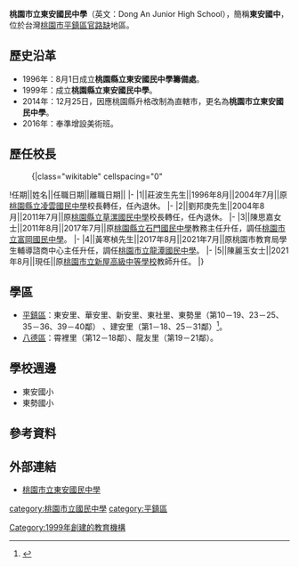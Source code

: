 {{Infobox_School
| name = 桃園市立東安國民中學
| other_name = Dong An Junior High School
| image = [[File:Dong_An_Junior_High_School_Logo.gif|File:Dong An Junior High School Logo.gif]]
| motto = 
| established = 1999年
| type = 市立[[國民中學|國民中學]]
| district = {{flagicon|TWN}}[[台灣|台灣]][[桃園市|桃園市]][[平鎮區|平鎮區]]
| principal = 陳麗玉
| grades = 三年制，共22班。<br>七年級7班<br>八年級6班<br>九年級7班
| faculty = 61人
| staff = 10人
| students = 558（2016年）
| address = 32465桃園市平鎮區平東路168號
| tel = 886-3-460-1407
| website = [http://www.tajh.tyc.edu.tw/ http://www.tajh.tyc.edu.tw/]
}}

'''桃園市立東安國民中學'''（英文：Dong An Junior High School），簡稱'''東安國中'''，位於台灣[[桃園市|桃園市]][[平鎮區|平鎮區]][[官路缺|官路缺]]地區。

==歷史沿革==
*1996年：8月1日成立'''桃園縣立東安國民中學籌備處'''。
*1999年：成立'''桃園縣立東安國民中學'''。
*2014年：12月25日，因應桃園縣升格改制為直轄市，更名為'''桃園市立東安國民中學'''。
*2016年：奉準增設美術班。

== 歷任校長 ==
:{|class="wikitable" cellspacing="0"
!任期||姓名||任職日期||離職日期||
|-
|1||莊波生先生||1996年8月||2004年7月||原[[桃園市立凌雲國民中學|桃園縣立凌雲國民中學]]校長轉任，任內退休。
|-
|2||劉邦庚先生||2004年8月||2011年7月||原[[桃園市立草漯國民中學|桃園縣立草漯國民中學]]校長轉任，任內退休。
|-
|3||陳思嘉女士||2011年8月||2017年7月||原[[桃園市立石門國民中學|桃園縣立石門國民中學]]教務主任升任，調任[[桃園市立富岡國民中學|桃園市立富岡國民中學]]。
|-
|4||黃寒楨先生||2017年8月||2021年7月||原桃園市教育局學生輔導諮商中心主任升任，調任[[桃園市立龍潭國民中學|桃園市立龍潭國民中學]]。
|-
|5||陳麗玉女士||2021年8月||現任||原[[桃園市立新屋高級中等學校|桃園市立新屋高級中等學校]]教師升任。
|}

==學區==
*[[平鎮區|平鎮區]]：東安里、華安里、新安里、東社里、東勢里（第10－19、23－25、35－36、39－40鄰） 、建安里（第1－18、25－31鄰）<ref>{{Cite web |url=http://www.tyc.edu.tw/home.jsp?id=42&parentpath=0,41 |title=桃園市107學年度國民中小學學區劃分一覽表 |accessdate=2018-06-18 |archive-date=2018-06-16 |archive-url=https://web.archive.org/web/20180616054954/http://www.tyc.edu.tw/home.jsp?id=42&parentpath=0,41 |dead-url=no }}</ref>。
*[[八德區|八德區]]：霄裡里（第12－18鄰）、龍友里（第19－21鄰）。

==學校週邊==
*東安國小
*東勢國小

==參考資料==
{{reflist}}

== 外部連結 ==
*[http://www.tajh.tyc.edu.tw/ 桃園市立東安國民中學] {{Wayback|url=http://www.tajh.tyc.edu.tw/ |date=20141225113203 }}

{{臺灣教育小作品}}
{{桃園市國民中學}}

[[category:桃園市立國民中學|category:桃園市立國民中學]]
[[category:平鎮區|category:平鎮區]]
[[Category:1999年創建的教育機構|Category:1999年創建的教育機構]]
